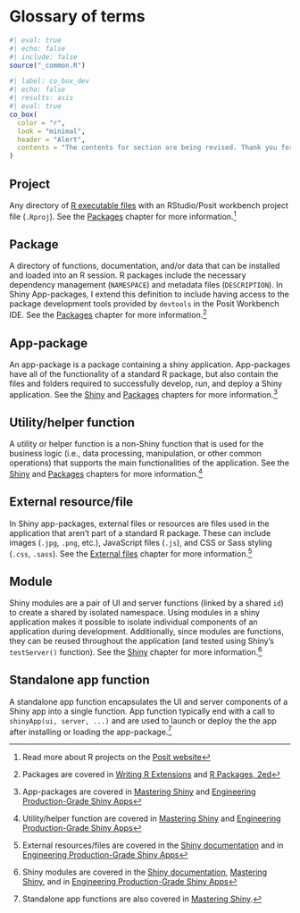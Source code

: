 # Glossary of terms 

```r
#| eval: true 
#| echo: false 
#| include: false
source("_common.R")
```

```r
#| label: co_box_dev
#| echo: false
#| results: asis
#| eval: true
co_box(
  color = "r", 
  look = "minimal",
  header = "Alert",
  contents = "The contents for section are being revised. Thank you for your patience."
)
```

## Project 

Any directory of [R executable files](https://cran.r-project.org/) with an RStudio/Posit workbench project file (`.Rproj`). See the [Packages](packages.qmd) chapter for more information.[^glossary-rproj]

[^glossary-rproj]: Read more about R projects on the [Posit website](https://support.posit.co/hc/en-us/articles/200526207-Using-RStudio-Projects)

## Package

A directory of functions, documentation, and/or data that can be installed and loaded into an R session. R packages include the necessary dependency management (`NAMESPACE`) and metadata files (`DESCRIPTION`). In Shiny App-packages, I extend this definition to include having access to the package development tools provided by `devtools` in the Posit Workbench IDE. See the [Packages](packages.qmd) chapter for more information.[^glossary-packages]

[^glossary-packages]: Packages are covered in [Writing R Extensions](https://rstudio.github.io/r-manuals/r-exts/) and [R Packages, 2ed](https://r-pkgs.org/)

## App-package

An app-package is a package containing a shiny application. App-packages have all of the functionality of a standard R package, but also contain the files and folders required to successfully develop, run, and deploy a Shiny application. See the [Shiny](shiny.qmd) and [Packages](packages.qmd) chapters for more information.[^glossary-app-packages]

[^glossary-app-packages]: App-packages are covered in [Mastering Shiny](https://mastering-shiny.org/) and [Engineering Production-Grade Shiny Apps](https://engineering-shiny.org/)

## Utility/helper function

A utility or helper function is a non-Shiny function that is used for the business logic (i.e., data processing, manipulation, or other common operations) that supports the main functionalities of the application. See the [Shiny](shiny.qmd) and [Packages](packages.qmd) chapters for more information.[^glossary-utils-funs]

[^glossary-utils-funs]: Utility/helper function are covered in [Mastering Shiny](https://mastering-shiny.org/scaling-functions.html) and [Engineering Production-Grade Shiny Apps](https://engineering-shiny.org/golem.html#r)

## External resource/file

In Shiny app-packages, external files or resources are files used in the application that aren't part of a standard R package. These can include images (`.jpg`, `.png`, etc.), JavaScript files (`.js`), and CSS or Sass styling (`.css`, `.sass`). See the [External files](external.qmd) chapter for more information.[^glossary-external-files]

[^glossary-external-files]: External resources/files are covered in the [Shiny documentation](https://shiny.posit.co/r/reference/shiny/latest/resourcepaths) and in [Engineering Production-Grade Shiny Apps](https://engineering-shiny.org/golem.html#instappwww)

## Module 

Shiny modules are a pair of UI and server functions (linked by a shared `id`) to create a shared by isolated namespace. Using modules in a shiny application makes it possible to isolate individual components of an application during development. Additionally, since modules are functions, they can be reused throughout the application (and tested using Shiny's `testServer()` function). See the [Shiny](shiny.qmd) chapter for more information.[^glossary-modules]

[^glossary-modules]: Shiny modules are covered in the [Shiny documentation](https://shiny.posit.co/r/articles/improve/modules/), [Mastering Shiny](https://mastering-shiny.org/scaling-modules.html), and in [Engineering Production-Grade Shiny Apps](https://engineering-shiny.org/structuring-project.html#using-shiny-modules)

## Standalone app function

A standalone app function encapsulates the UI and server components of a Shiny app into a single function. App function typically end with a call to `shinyApp(ui, server, ...)` and are used to launch or deploy the the app after installing or loading the app-package.[^glossary-standalone-mastering-shiny]

[^glossary-standalone-mastering-shiny]: Standalone app functions are also covered in [Mastering Shiny](https://mastering-shiny.org/scaling-packaging.html).

